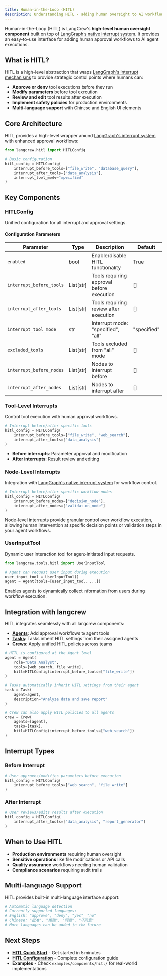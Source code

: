 ```yaml
---
title: Human-in-the-Loop (HITL)
description: Understanding HITL - adding human oversight to AI workflows
---
```


Human-in-the-Loop (HITL) is LangCrew's **high-level human oversight component** built on top of [LangGraph's native interrupt system](https://langchain-ai.github.io/langgraph/concepts/human_in_the_loop/). It provides an easy-to-use interface for adding human approval workflows to AI agent executions.

## What is HITL?

HITL is a high-level abstraction that wraps [LangGraph's interrupt mechanisms](https://langchain-ai.github.io/langgraph/concepts/human_in_the_loop/) to provide strategic control points where humans can:
- **Approve or deny** tool executions before they run
- **Modify parameters** before tool execution  
- **Review and edit** tool results after execution
- **Implement safety policies** for production environments
- **Multi-language support** with Chinese and English UI elements

## Core Architecture

HITL provides a high-level wrapper around [LangGraph's interrupt system](https://langchain-ai.github.io/langgraph/concepts/human_in_the_loop/) with enhanced approval workflows:

```python
from langcrew.hitl import HITLConfig

# Basic configuration
hitl_config = HITLConfig(
    interrupt_before_tools=["file_write", "database_query"],
    interrupt_after_tools=["data_analysis"],
    interrupt_tool_mode="specified"
)
```

## Key Components

### HITLConfig
Unified configuration for all interrupt and approval settings.

#### Configuration Parameters

| Parameter | Type | Description | Default |
|-----------|------|-------------|---------|
| `enabled` | bool | Enable/disable HITL functionality | True |
| `interrupt_before_tools` | List[str] | Tools requiring approval before execution | [] |
| `interrupt_after_tools` | List[str] | Tools requiring review after execution | [] |
| `interrupt_tool_mode` | str | Interrupt mode: "specified", "all" | "specified" |
| `excluded_tools` | List[str] | Tools excluded from "all" mode | [] |
| `interrupt_before_nodes` | List[str] | Nodes to interrupt before | [] |
| `interrupt_after_nodes` | List[str] | Nodes to interrupt after | [] |

### Tool-Level Interrupts
Control tool execution with human approval workflows.

```python
# Interrupt before/after specific tools
hitl_config = HITLConfig(
    interrupt_before_tools=["file_write", "web_search"],
    interrupt_after_tools=["data_analysis"]
)
```

- **Before interrupts**: Parameter approval and modification
- **After interrupts**: Result review and editing

### Node-Level Interrupts  
Integration with [LangGraph's native interrupt system](https://langchain-ai.github.io/langgraph/concepts/human_in_the_loop/) for workflow control.

```python
# Interrupt before/after specific workflow nodes
hitl_config = HITLConfig(
    interrupt_before_nodes=["decision_node"],
    interrupt_after_nodes=["validation_node"]
)
```

Node-level interrupts provide granular control over workflow execution, allowing human intervention at specific decision points or validation steps in your agent workflows.

### UserInputTool
Dynamic user interaction tool for agent-initiated input requests.

```python
from langcrew.tools.hitl import UserInputTool

# Agent can request user input during execution
user_input_tool = UserInputTool()
agent = Agent(tools=[user_input_tool, ...])
```

Enables agents to dynamically collect information from users during workflow execution.

## Integration with langcrew

HITL integrates seamlessly with all langcrew components:

- **[Agents](/concepts/agents)**: Add approval workflows to agent tools
- **[Tasks](/concepts/tasks)**: Tasks inherit HITL settings from their assigned agents
- **[Crews](/concepts/crews)**: Apply unified HITL policies across teams

```python
# HITL is configured at the Agent level
agent = Agent(
    role="Data Analyst", 
    tools=[web_search, file_write],
    hitl=HITLConfig(interrupt_before_tools=["file_write"])
)

# Tasks automatically inherit HITL settings from their agent
task = Task(
    agent=agent,
    description="Analyze data and save report"
)

# Crew can also apply HITL policies to all agents
crew = Crew(
    agents=[agent], 
    tasks=[task],
    hitl=HITLConfig(interrupt_before_tools=["web_search"])
)
```

## Interrupt Types

### Before Interrupt
```python
# User approves/modifies parameters before execution
hitl_config = HITLConfig(
    interrupt_before_tools=["web_search", "file_write"]
)
```

### After Interrupt
```python
# User reviews/edits results after execution
hitl_config = HITLConfig(
    interrupt_after_tools=["data_analysis", "report_generator"]
)
```

## When to Use HITL

- **Production environments** requiring human oversight
- **Sensitive operations** like file modifications or API calls
- **Quality assurance** workflows needing human validation
- **Compliance scenarios** requiring audit trails

## Multi-language Support

HITL provides built-in multi-language interface support:

```python
# Automatic language detection
# Currently supported languages:
# English: "approve", "deny", "yes", "no"
# Chinese: "批准", "拒绝", "同意", "不同意"
# More languages can be added in the future
```

## Next Steps

- **[HITL Quick Start](/guides/hitl/getting-started)** - Get started in 5 minutes
- **[HITL Configuration](/guides/hitl/configuration)** - Complete configuration guide
- **Examples** - Check `examples/components/hitl/` for real-world implementations